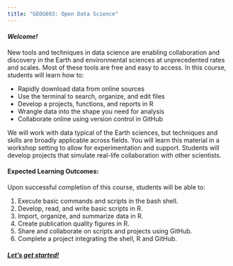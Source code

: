 ```yaml
---
title: "GEOG693: Open Data Science"
---
```

    
#### _Welcome!_

New tools and techniques in data science are enabling collaboration and discovery in the Earth and environmental sciences at unprecedented rates and scales. Most of these tools are free and easy to access. In this course, students will learn how to:  

- Rapidly download data from online sources  
*	Use the terminal to search, organize, and edit files  
*	Develop a projects, functions, and reports in R  
*	Wrangle data into the shape you need for analysis  
*	Collaborate online using version control in GitHub  

We will work with data typical of the Earth sciences, but techniques and skills are broadly applicable across fields.  You will learn this material in a workshop setting to allow for experimentation and support.  Students will develop projects that simulate real-life collaboration with other scientists.

#### Expected Learning Outcomes:   
Upon successful completion of this course, students will be able to:  

1.	Execute basic commands and scripts in the bash shell.  
2. Develop, read, and write basic scripts in R.  
3.	Import, organize, and summarize data in R.
4.	Create publication quality figures in R.
5.	Share and collaborate on scripts and projects using GitHub.
6.	Complete a project integrating the shell, R and GitHub.

#### [_Let's get started!_](./CourseOutline.html)
